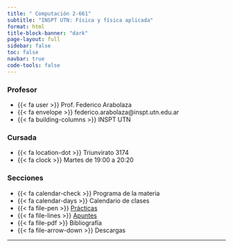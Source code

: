 ```yaml
---
title: " Computación 2-661"
subtitle: "INSPT UTN: Física y física aplicada"
format: html
title-block-banner: "dark"
page-layout: full
sidebar: false
toc: false
navbar: true
code-tools: false
---
```


::: {layout-ncol="3"}

### **Profesor**
- {{< fa user >}}  Prof. Federico Arabolaza
- {{< fa envelope >}}  federico.arabolaza@inspt.utn.edu.ar
- {{< fa building-columns >}}  INSPT UTN

### Cursada
- {{< fa location-dot >}}   Triunvirato 3174
- {{< fa clock >}}  Martes de 19:00 a 20:20

### Secciones
- {{< fa calendar-check >}}  Programa de la materia
- {{< fa calendar-days >}}  Calendario de clases
- {{< fa file-pen >}}  [Prácticas](00%20practicas.qmd)
- {{< fa file-lines >}}  [Apuntes](00%20apuntes.qmd)
- {{< fa file-pdf >}}  Bibliografía
- {{< fa file-arrow-down >}}  Descargas

:::

---------
